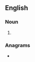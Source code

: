 {{also|acnés}}
==English==

===Noun===
{{head|en|noun plural form}}

# {{plural of|acne|lang=en}}

===Anagrams===
* {{anagrams|en|Canes|Casen|Cenas|Naces|canes|scena}}